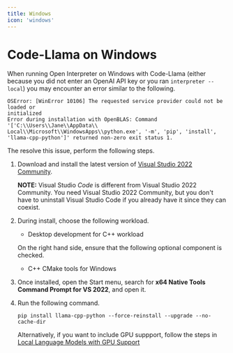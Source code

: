 ```yaml
---
title: Windows
icon: 'windows'
---
```


# Code-Llama on Windows

When running Open Interpreter on Windows with Code-Llama (either because you did
not enter an OpenAI API key or you ran `interpreter --local`) you may encounter
an error similar to the following.

```
OSError: [WinError 10106] The requested service provider could not be loaded or
initialized
Error during installation with OpenBLAS: Command '['C:\\Users\\Jane\\AppData\\
Local\\Microsoft\\WindowsApps\\python.exe', '-m', 'pip', 'install',
'llama-cpp-python']' returned non-zero exit status 1.
```

The resolve this issue, perform the following steps.

1.  Download and install the latest version of [Visual Studio 2022
    Community](https://visualstudio.microsoft.com/downloads/).
    
    **NOTE:** Visual Studio _Code_ is different from Visual Studio 2022
    Community. You need Visual Studio 2022 Community, but you don't have to
    uninstall Visual Studio Code if you already have it since they can coexist.

2.  During install, choose the following workload.

    - Desktop development for C++ workload

    On the right hand side, ensure that the following optional component is
    checked.

    - C++ CMake tools for Windows

3.  Once installed, open the Start menu, search for **x64 Native Tools Command
    Prompt for VS 2022**, and open it.

5.  Run the following command.

    ```
    pip install llama-cpp-python --force-reinstall --upgrade --no-cache-dir
    ```

    Alternatively, if you want to include GPU suppport, follow the steps in [Local Language Models with GPU Support](./GPU.md)
